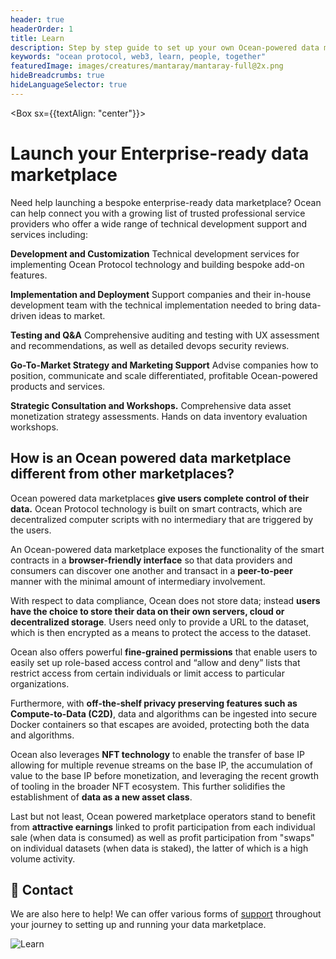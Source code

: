 ```yaml
---
header: true
headerOrder: 1
title: Learn
description: Step by step guide to set up your own Ocean-powered data marketplace.
keywords: "ocean protocol, web3, learn, people, together"
featuredImage: images/creatures/mantaray/mantaray-full@2x.png
hideBreadcrumbs: true
hideLanguageSelector: true
---
```


<Box sx={{textAlign: "center"}}>

# Launch your Enterprise-ready data marketplace

</Box>

Need help launching a bespoke enterprise-ready data marketplace? Ocean can help connect you with a growing list of trusted professional service providers who offer a wide range of technical development support and services including:

<Process>

**Development and Customization**
Technical development services for implementing Ocean Protocol technology and building bespoke add-on features.

**Implementation and Deployment**
Support companies and their in-house development team with the technical implementation needed to bring data-driven ideas to market.

**Testing and Q&A**
Comprehensive auditing and testing with UX assessment and recommendations, as well as detailed devops security reviews.

**Go-To-Market Strategy and Marketing Support**
Advise companies how to position, communicate and scale differentiated, profitable Ocean-powered products and services.

**Strategic Consultation and Workshops.**
Comprehensive data asset monetization strategy assessments. Hands on data inventory evaluation workshops.

</Process>

## How is an Ocean powered data marketplace different from other marketplaces?

Ocean powered data marketplaces **give users complete control of their data.** Ocean Protocol technology is built on smart contracts, which are decentralized computer scripts with no intermediary that are triggered by the users.

An Ocean-powered data marketplace exposes the functionality of the smart contracts in a **browser-friendly interface** so that data providers and consumers can discover one another and transact in a **peer-to-peer** manner with the minimal amount of intermediary involvement.

With respect to data compliance, Ocean does not store data; instead **users have the choice to store their data on their own servers, cloud or decentralized storage**. Users need only to provide a URL to the dataset, which is then encrypted as a means to protect the access to the dataset.

Ocean also offers powerful **fine-grained permissions** that enable users to easily set up role-based access control and “allow and deny” lists that restrict access from certain individuals or limit access to particular organizations.

Furthermore, with **off-the-shelf privacy preserving features such as Compute-to-Data (C2D)**, data and algorithms can be ingested into secure Docker containers so that escapes are avoided, protecting both the data and algorithms.

Ocean also leverages **NFT technology** to enable the transfer of base IP allowing for multiple revenue streams on the base IP, the accumulation of value to the base IP before monetization, and leveraging the recent growth of tooling in the broader NFT ecosystem. This further solidifies the establishment of **data as a new asset class**.

Last but not least, Ocean powered marketplace operators stand to benefit from **attractive earnings** linked to profit participation from each individual sale (when data is consumed) as well as profit participation from "swaps" on individual datasets (when data is staked), the latter of which is a high volume activity.

## 🙋 Contact

We are also here to help! We can offer various forms of [support](/enterprise/support#) throughout your journey to setting up and running your data marketplace.

<LeadCapture />

![Learn](/images/creatures/octopus/octopus-full-light.svg)
